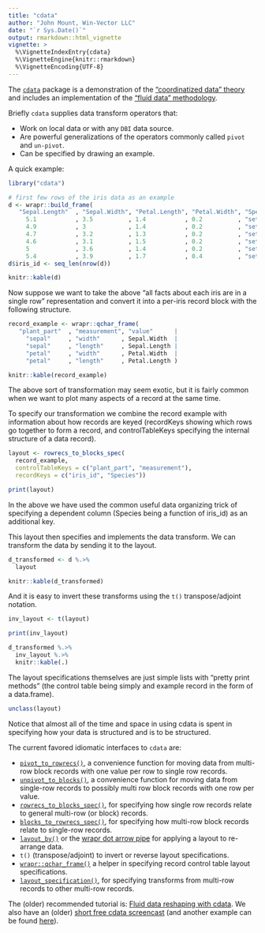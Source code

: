 ```yaml
---
title: "cdata"
author: "John Mount, Win-Vector LLC"
date: "`r Sys.Date()`"
output: rmarkdown::html_vignette
vignette: >
  %\VignetteIndexEntry{cdata}
  %\VignetteEngine{knitr::rmarkdown}
  %\VignetteEncoding{UTF-8}
---
```


The [`cdata`](https://github.com/WinVector/cdata) package is a demonstration of the ["coordinatized data" theory](http://winvector.github.io/FluidData/RowsAndColumns.html) and includes an implementation of the ["fluid data" methodology](http://winvector.github.io/FluidData/FluidData.html).   

Briefly `cdata` supplies data transform operators that:

 * Work on local data or with any `DBI` data source.
 * Are powerful generalizations of the operators commonly called `pivot` and `un-pivot`.
 * Can be specified by drawing an example.

A quick example:

```r
library("cdata")

# first few rows of the iris data as an example
d <- wrapr::build_frame(
   "Sepal.Length"  , "Sepal.Width", "Petal.Length", "Petal.Width", "Species" |
     5.1           , 3.5          , 1.4           , 0.2          , "setosa"  |
     4.9           , 3            , 1.4           , 0.2          , "setosa"  |
     4.7           , 3.2          , 1.3           , 0.2          , "setosa"  |
     4.6           , 3.1          , 1.5           , 0.2          , "setosa"  |
     5             , 3.6          , 1.4           , 0.2          , "setosa"  |
     5.4           , 3.9          , 1.7           , 0.4          , "setosa"  )
d$iris_id <- seq_len(nrow(d))

knitr::kable(d)
```

Now suppose we want to take the above "all facts about each iris are in a single row" representation and convert it into a per-iris record block with the following structure.

```r
record_example <- wrapr::qchar_frame(
   "plant_part"  , "measurement", "value"      |
     "sepal"     , "width"      , Sepal.Width  |
     "sepal"     , "length"     , Sepal.Length |
     "petal"     , "width"      , Petal.Width  |
     "petal"     , "length"     , Petal.Length )

knitr::kable(record_example)
```

The above sort of transformation may seem exotic, but it is fairly common when we want to plot many aspects of a record at the same time.

To specify our transformation we combine the record example with information about how records are keyed (recordKeys showing which rows go together to form a record, and controlTableKeys specifying the internal structure of a data record).

```r
layout <- rowrecs_to_blocks_spec(
  record_example,
  controlTableKeys = c("plant_part", "measurement"),
  recordKeys = c("iris_id", "Species"))

print(layout)
```

In the above we have used the common useful data organizing trick of specifying a dependent column (Species being a function of iris_id) as an additional key.

This layout then specifies and implements the data transform.  We can transform the data by sending it to the layout.

```r
d_transformed <- d %.>% 
  layout

knitr::kable(d_transformed)
```

And it is easy to invert these transforms using the `t()` transpose/adjoint notation.

```r
inv_layout <- t(layout)

print(inv_layout)

d_transformed %.>%
  inv_layout %.>%
  knitr::kable(.)
```

The layout specifications themselves are just simple lists with "pretty print methods" (the control table being simply and example record in the form of a data.frame).

```r
unclass(layout)
```

Notice that almost all of the time and space in using cdata is spent in specifying how your data is structured and is to be structured.

The current favored idiomatic interfaces to `cdata` are:

  * [`pivot_to_rowrecs()`](https://winvector.github.io/cdata/reference/pivot_to_rowrecs.html), a convenience function for moving data from multi-row block records with one value per row to single row records.
  * [`unpivot_to_blocks()`](https://winvector.github.io/cdata/reference/unpivot_to_blocks.html), a convenience function for moving data from single-row records to possibly multi row block records with one row per value.
  * [`rowrecs_to_blocks_spec()`](https://winvector.github.io/cdata/reference/rowrecs_to_blocks_spec.html), for specifying how single row records relate to general multi-row (or block) records.
  * [`blocks_to_rowrecs_spec()`](https://winvector.github.io/cdata/reference/blocks_to_rowrecs_spec.html), for specifying how multi-row block records relate to single-row records.
  * [`layout_by()`](https://winvector.github.io/cdata/reference/layout_by.html) or the [wrapr dot arrow pipe](https://winvector.github.io/wrapr/reference/dot_arrow.html) for applying a layout to re-arrange data.
  * `t()` (transpose/adjoint) to invert or reverse layout specifications.
  * [`wrapr::qchar_frame()`](https://winvector.github.io/wrapr/reference/qchar_frame.html) a helper in specifying record control table layout specifications.
  * [`layout_specification()`](https://winvector.github.io/cdata/reference/layout_specification.html), for specifying transforms from multi-row records to other multi-row records.
  

The (older) recommended tutorial is: [Fluid data reshaping with cdata](http://winvector.github.io/FluidData/FluidDataReshapingWithCdata.html). We also have an (older) [short free cdata screencast](https://youtu.be/4cYbP3kbc0k) (and another example can be found [here](http://winvector.github.io/FluidData/DataWranglingAtScale.html)).

